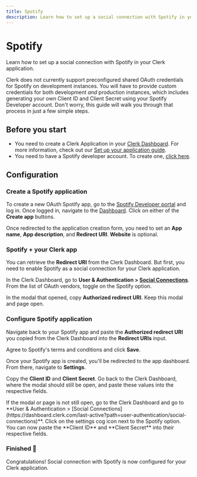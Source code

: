 ---
title: Spotify
description: Learn how to set up a social connection with Spotify in your Clerk application.
---

# Spotify

Learn how to set up a social connection with Spotify in your Clerk application.
	
Clerk does not currently support preconfigured shared OAuth credentials for Spotify on development instances. You will have to provide custom credentials for both development *and* production instances, which includes generating your own Client ID and Client Secret using your Spotify Developer account. Don't worry, this guide will walk you through that process in just a few simple steps.

## Before you start

- You need to create a Clerk Application in your [Clerk Dashboard](https://dashboard.clerk.com/). For more information, check out our [Set up your application guide](/docs/quickstarts/setup-clerk).
- You need to have a Spotify developer account. To create one, [click here](https://developer.spotify.com/).

## Configuration

<Steps>
	
### Create a Spotify application

To create a new OAuth Spotify app, go to the [Spotify Developer portal](https://developer.spotify.com/) and log in. Once logged in, navigate to the [Dashboard](https://developer.spotify.com/dashboard/). Click on either of the **Create app** buttons.

<Images
  width={3024}
  height={1654}
  src="/docs/images/authentication-providers/spotify/create-application.webp"
  alt="The Spotify Developer Dashboard. A red arrow points to both 'Create app' buttons."
/>

Once redirected to the application creation form, you need to set an **App name**, **App description**, and **Redirect URI**. **Website** is optional.

<Images
  width={2490}
  height={1294}
  src="/docs/images/authentication-providers/spotify/new-app-form.webp"
  alt="The 'Create app' form in the Spotify Developer Dashboard."
/>

### Spotify + your Clerk app
	
You can retrieve the **Redirect URI** from the Clerk Dashboard. But first, you need to enable Spotify as a social connection for your Clerk application. 
	
In the Clerk Dashboard, go to **User & Authentication > [Social Connections](https://dashboard.clerk.com/last-active?path=user-authentication/social-connections)**. From the list of OAuth vendors, toggle on the Spotify option. 

<Images
  width={3024}
  height={1650}
  src="/docs/images/authentication-providers/spotify/enable-spotify.webp"
  alt="The 'Social connections' page in the Clerk Dashboard. A red arrow is pointing to the Spotify toggle."
/>
	
In the modal that opened, copy **Authorized redirect URI**. Keep this modal and page open.

<Images
  width={2490}
  height={1394}
  src="/docs/images/authentication-providers/spotify/redirect-uri.webp"
  alt="The Spotify settings modal in the Clerk Dashboard. A red arrow is pointing to the 'Redirect URI' copy button."
/>
	
### Configure Spotify application

Navigate back to your Spotify app and paste the **Authorized redirect URI** you copied from the Clerk Dashboard into the **Redirect URIs** input. 

Agree to Spotify's terms and conditions and click **Save**.

Once your Spotify app is created, you'll be redirected to the app dashboard. From there, navigate to **Settings**.

<Images
  width={3024}
  height={1650}
  src="/docs/images/authentication-providers/spotify/settings.webp"
  alt="The Spotify Developer Dashboard for a specific application. A red arrow points to the 'Settings' button."
/>

Copy the **Client ID** and **Client Secret**. Go back to the Clerk Dashboard, where the modal should still be open, and paste these values into the respective fields. 

<Callout type="info">
  If the modal or page is not still open, go to the Clerk Dashboard and go to **User & Authentication > [Social Connections](https://dashboard.clerk.com/last-active?path=user-authentication/social-connections)**. Click on the settings cog icon next to the Spotify option. You can now paste the **Client ID** and **Client Secret** into their respective fields.
</Callout>

<Images
  width={3024}
  height={1650}
  src="/docs/images/authentication-providers/spotify/copying-values-from-spotify.webp"
  alt="The 'Basic information' tab of the Spotify application's settings. A red arrow points to the 'Client ID' and 'Client Secret'."
/>

### Finished 🎉
	
Congratulations! Social connection with Spotify is now configured for your Clerk application.

</Steps>